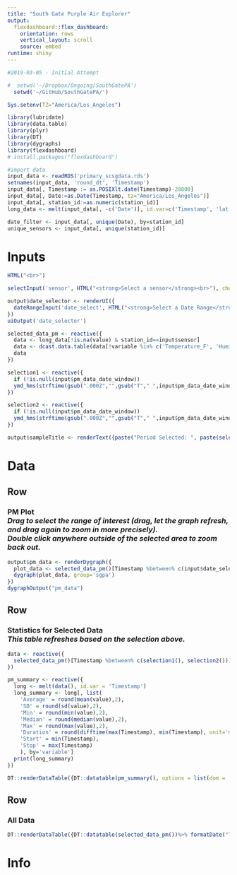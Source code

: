 ```yaml
---
title: "South Gate Purple Air Explorer"
output: 
  flexdashboard::flex_dashboard:
    orientation: rows
    vertical_layout: scroll
    source: embed
runtime: shiny
---
```


```r
#2019-03-05 - Initial Attempt
```

```r
#  setwd('~/Dropbox/Ongoing/SouthGatePA')
  setwd('~/GitHub/SouthGatePA/')

Sys.setenv(TZ="America/Los_Angeles")

library(lubridate)
library(data.table)
library(plyr)
library(DT)
library(dygraphs)
library(flexdashboard)
# install.packages("flexdashboard")

#import data
input_data <- readRDS('primary_scsgdata.rds')
setnames(input_data, 'round_dt', 'Timestamp')
input_data[, Timestamp := as.POSIXlt.date(Timestamp)-28800]
input_data[, Date:=as.Date(Timestamp, tz="America/Los_Angeles")]
input_data[, station_id:=as.numeric(station_id)]
long_data <- melt(input_data[, -c('Date')], id.var=c('Timestamp', 'lat', 'long', 'station_id', 'sensor'))

date_filter <- input_data[, unique(Date), by=station_id]
unique_sensors <- input_data[, unique(station_id)]
```

Inputs {.sidebar}
=====================================
```r
HTML("<br>")

selectInput('sensor', HTML("<strong>Select a sensor</strong><br>"), choices = unique_sensors, selected = 7, multiple = FALSE, selectize = TRUE, width = NULL, size = NULL)

output$date_selector <- renderUI({
  dateRangeInput('date_select', HTML("<strong>Select a Date Range</strong>"), start = date_filter[station_id == input$sensor, min(V1)], end = date_filter[station_id == input$sensor, max(V1)])
})
uiOutput('date_selector')

selected_data_pm <- reactive({
  data <- long_data[!is.na(value) & station_id==input$sensor]
  data <- dcast.data.table(data[!variable %in% c('Temperature_F', 'Humidity_%')], Timestamp~variable)
  data
})

selection1 <- reactive({
  if (!is.null(input$pm_data_date_window))
  ymd_hms(strftime(gsub(".000Z","",gsub("T"," ",input$pm_data_date_window[[1]])), "%Y-%m-%d %H:%M:%S"), tz='America/Los_Angeles')
})

selection2 <- reactive({
  if (!is.null(input$pm_data_date_window))
  ymd_hms(strftime(gsub(".000Z","",gsub("T"," ",input$pm_data_date_window[[2]])), "%Y-%m-%d %H:%M:%S"), tz='America/Los_Angeles')
})  

output$sampleTitle <- renderText({paste("Period Selected: ", paste(selection1(), selection2(), sep=" to "), " PT", sep="")}) 
```

Data
=====================================  
Row {data-height=400}
-----------------------------------------------------------------------
### **PM Plot** <br>*Drag to select the range of interest (drag, let the graph refresh, and drag again to zoom in more precisely). <br>Double click anywhere outside of the selected area to zoom back out.* 
```r
output$pm_data <- renderDygraph({
  plot_data <- selected_data_pm()[Timestamp %between% c(input$date_select), c('Timestamp', "PM1.0_CF_ATM_ug/m3", "PM2.5_CF_ATM_ug/m3", "PM10.0_CF_ATM_ug/m3","PM2.5_CF_1_ug/m3"), with=F]
  dygraph(plot_data, group='sgpa')
})
dygraphOutput("pm_data")
```


Row
-----------------------------------------------------------------------
### **Statistics for Selected Data**<br>*This table refreshes based on the selection above.* 
```r
data <- reactive({
  selected_data_pm()[Timestamp %between% c(selection1(), selection2())]
})

pm_summary <- reactive({
  long <- melt(data(), id.var = 'Timestamp')
  long_summary <- long[, list(
    'Average' = round(mean(value),2),
    'SD' = round(sd(value),2),
    'Min' = round(min(value),2),
    'Median' = round(median(value),2),
    'Max' = round(max(value),2),
    'Duration' = round(difftime(max(Timestamp), min(Timestamp), unit='mins'),2),
    'Start' = min(Timestamp),
    'Stop' = max(Timestamp)
    ), by='variable']
  print(long_summary)
})

DT::renderDataTable({DT::datatable(pm_summary(), options = list(dom = 't'))%>% formatDate(c("Start", "Stop"), method = 'toLocaleString')})
```

Row 
-----------------------------------------------------------------------
### **All Data** 
```r
DT::renderDataTable({DT::datatable(selected_data_pm())%>% formatDate("Timestamp", method = 'toLocaleString')})
```

Info
=====================================  


